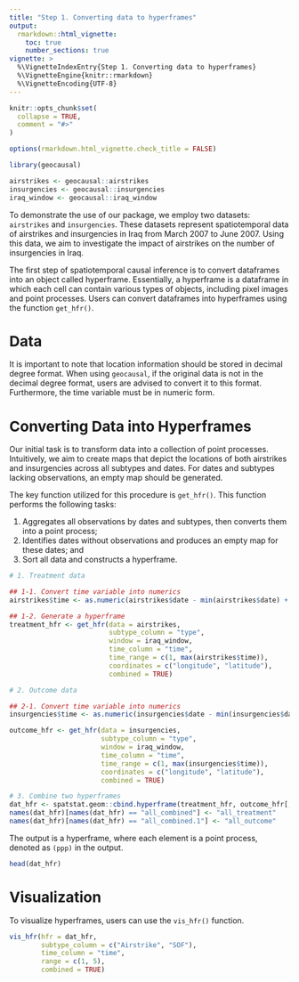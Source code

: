 ```yaml
---
title: "Step 1. Converting data to hyperframes"
output: 
  rmarkdown::html_vignette:
    toc: true
    number_sections: true
vignette: >
  %\VignetteIndexEntry{Step 1. Converting data to hyperframes}
  %\VignetteEngine{knitr::rmarkdown}
  %\VignetteEncoding{UTF-8}
---
```


<style type = "text/css">
h1.title {
  font-size: 30px;
}
h1 { /* Header 1 */
  font-size: 26px;
}
h2 { /* Header 2 */
    font-size: 18px;
}
h3 { /* Header 3 */
  font-size: 16px;
}
div#TOC li {
    list-style:none;
    background-image:none;
    background-repeat:none;
    background-position:0; 
}
</style>

```r
knitr::opts_chunk$set(
  collapse = TRUE,
  comment = "#>"
)

options(rmarkdown.html_vignette.check_title = FALSE)
```

```r
library(geocausal)

airstrikes <- geocausal::airstrikes
insurgencies <- geocausal::insurgencies
iraq_window <- geocausal::iraq_window
```

To demonstrate the use of our package, we employ two datasets: `airstrikes` and `insurgencies`. These datasets represent spatiotemporal data of airstrikes and insurgencies in Iraq from March 2007 to June 2007. Using this data, we aim to investigate the impact of airstrikes on the number of insurgencies in Iraq.

The first step of spatiotemporal causal inference is to convert dataframes into an object called hyperframe. Essentially, a hyperframe is a dataframe in which each cell can contain various types of objects, including pixel images and point processes. Users can convert dataframes into hyperframes using the function `get_hfr()`.

# Data

It is important to note that location information should be stored in decimal degree format. When using `geocausal`, if the original data is not in the decimal degree format, users are advised to convert it to this format. Furthermore, the time variable must be in numeric form.

# Converting Data into Hyperframes

Our initial task is to transform data into a collection of point processes. Intuitively, we aim to create maps that depict the locations of both airstrikes and insurgencies across all subtypes and dates. For dates and subtypes lacking observations, an empty map should be generated.

The key function utilized for this procedure is `get_hfr()`. This function performs the following tasks:

1. Aggregates all observations by dates and subtypes, then converts them into a point process;
2. Identifies dates without observations and produces an empty map for these dates; and
3. Sort all data and constructs a hyperframe.

```r
# 1. Treatment data

## 1-1. Convert time variable into numerics
airstrikes$time <- as.numeric(airstrikes$date - min(airstrikes$date) + 1)

## 1-2. Generate a hyperframe
treatment_hfr <- get_hfr(data = airstrikes,
                         subtype_column = "type",
                         window = iraq_window,
                         time_column = "time",
                         time_range = c(1, max(airstrikes$time)),
                         coordinates = c("longitude", "latitude"),
                         combined = TRUE)

# 2. Outcome data

## 2-1. Convert time variable into numerics
insurgencies$time <- as.numeric(insurgencies$date - min(insurgencies$date) + 1)

outcome_hfr <- get_hfr(data = insurgencies,
                       subtype_column = "type",
                       window = iraq_window,
                       time_column = "time",
                       time_range = c(1, max(insurgencies$time)),
                       coordinates = c("longitude", "latitude"),
                       combined = TRUE)

# 3. Combine two hyperframes
dat_hfr <- spatstat.geom::cbind.hyperframe(treatment_hfr, outcome_hfr[, -1])
names(dat_hfr)[names(dat_hfr) == "all_combined"] <- "all_treatment"
names(dat_hfr)[names(dat_hfr) == "all_combined.1"] <- "all_outcome"
```

The output is a hyperframe, where each element is a point process, denoted as `(ppp)` in the output.

```r
head(dat_hfr)
```

# Visualization

To visualize hyperframes, users can use the `vis_hfr()` function.

```r
vis_hfr(hfr = dat_hfr,
        subtype_column = c("Airstrike", "SOF"),
        time_column = "time",
        range = c(1, 5),
        combined = TRUE) 
```
